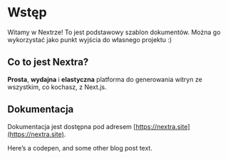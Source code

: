 # Wstęp

Witamy w Nextrze! To jest podstawowy szablon dokumentów. Można go wykorzystać jako punkt wyjścia do własnego projektu :)

## Co to jest Nextra?

**Prosta**, **wydajna** i **elastyczna** platforma do generowania witryn ze wszystkim, co kochasz, z Next.js.

## Dokumentacja

Dokumentacja jest dostępna pod adresem [https://nextra.site](https://nextra.site).


Here’s a codepen, and some other blog post text.

<YouTube youTubeId="1Y103StRUkI" />